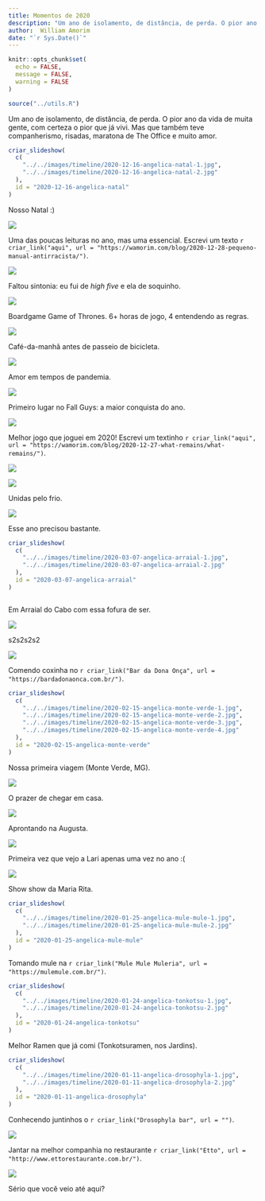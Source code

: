```yaml
---
title: Momentos de 2020
description: "Um ano de isolamento, de distância, de perda. O pior ano da vida de muita gente, com certeza o pior que já vivi. Mas que também teve companherismo, risadas, maratona de The Office e muito amor."
author:  William Amorim
date: "`r Sys.Date()`"
---
```

```r
knitr::opts_chunk$set(
  echo = FALSE,
  message = FALSE,
  warning = FALSE
)

source("../utils.R")
```

Um ano de isolamento, de distância, de perda. O pior ano da vida de muita gente, com certeza o pior que já vivi. Mas que também teve companherismo, risadas, maratona de The Office e muito amor.

<!-- --------------------- -->

<div class="timeline-item" date-is='16 de dezembro'>

```r
criar_slideshow(
  c(
    "../../images/timeline/2020-12-16-angelica-natal-1.jpg",
    "../../images/timeline/2020-12-16-angelica-natal-2.jpg"
  ),
  id = "2020-12-16-angelica-natal"
)
```
 
Nosso Natal :)

</div> 

<!-- --------------------- -->

<div class="timeline-item" date-is='13 de dezembro'>

<img src = "../../images/blog/pequeno-manual-antirracista.jpg">

Uma das poucas leituras no ano, mas uma essencial. Escrevi um texto `r criar_link("aqui", url = "https://wamorim.com/blog/2020-12-28-pequeno-manual-antirracista/")`.

</div>

<!-- --------------------- -->

<div class="timeline-item" date-is='11 de novembro'>

<img src = "../../images/timeline/2020-11-17-sophia-hi-five.jpg">

Faltou sintonia: eu fui de *high five* e ela de soquinho.

</div>

<!-- --------------------- -->

<div class="timeline-item" date-is='1º de novembro'>

<img src = "../../images/timeline/2020-11-01-boardgame-got.jpg">

Boardgame Game of Thrones. 6+ horas de jogo, 4 entendendo as regras.

</div>


<!-- --------------------- -->

<div class="timeline-item" date-is='25 de outubro'>

<img src = "../../images/timeline/2020-10-25-cafe-da-manha.jpg">

Café-da-manhã antes de passeio de bicicleta.

</div>

<!-- --------------------- -->

<div class="timeline-item" date-is='19 de setembro'>

<img src = "../../images/timeline/2020-09-19-angelica-beijo.jpg">

Amor em tempos de pandemia.

</div>

<!-- --------------------- -->

<div class="timeline-item" date-is='12 de agosto'>

<img src = "../../images/timeline/2020-08-12-fallguys.jpg">

Primeiro lugar no Fall Guys: a maior conquista do ano.

</div>

<!-- --------------------- -->

<div class="timeline-item" date-is='17 de julho'>

<img src = "../../images/blog/what-remains-1.jpg">

Melhor jogo que joguei em 2020! Escrevi um textinho `r criar_link("aqui", url = "https://wamorim.com/blog/2020-12-27-what-remains/what-remains/")`.

</div>


<!-- --------------------- -->

<div class="timeline-item" date-is='11 de junho'>

<img src = "../../images/timeline/2020-06-11-sophia-dormindo-sol.jpg">

</div>

<!-- --------------------- -->

<div class="timeline-item" date-is='2 de junho'>

<img src = "../../images/timeline/2020-06-02-sophia-summer-unidas-pelo-frio.jpg">

Unidas pelo frio.

</div>

<!-- --------------------- -->

<div class="timeline-item" date-is='18 de abril'>

<img src = "../../images/timeline/2020-04-18-cookies.jpg">

Esse ano precisou bastante.

</div>


<!-- --------------------- -->

<div class="timeline-item" date-is='7 de março'>

```r
criar_slideshow(
  c(
    "../../images/timeline/2020-03-07-angelica-arraial-1.jpg",
    "../../images/timeline/2020-03-07-angelica-arraial-2.jpg"
  ),
  id = "2020-03-07-angelica-arraial"
)
```

<img src = "">

Em Arraial do Cabo com essa fofura de ser.
</div>

<!-- --------------------- -->

<div class="timeline-item" date-is='29 de fevereiro'>

<img src = "../../images/timeline/2020-02-29-angelica-casamento-dri.jpg">

s2s2s2s2

</div>

<!-- --------------------- -->

<div class="timeline-item" date-is='21 de fevereiro'>

<img src = "../../images/timeline/2020-02-21-angelica-bar-dona-onca.jpg">

Comendo coxinha no `r criar_link("Bar da Dona Onça", url = "https://bardadonaonca.com.br/")`.
</div>

<!-- --------------------- -->

<div class="timeline-item" date-is='15 de fevereiro'>

```r
criar_slideshow(
  c(
    "../../images/timeline/2020-02-15-angelica-monte-verde-1.jpg",
    "../../images/timeline/2020-02-15-angelica-monte-verde-2.jpg",
    "../../images/timeline/2020-02-15-angelica-monte-verde-3.jpg",
    "../../images/timeline/2020-02-15-angelica-monte-verde-4.jpg"
  ),
  id = "2020-02-15-angelica-monte-verde"
)
```

Nossa primeira viagem (Monte Verde, MG).

</div>

<!-- --------------------- -->

<div class="timeline-item" date-is='13 de fevereiro'>

<img src = "../../images/timeline/2020-02-13-sophia-summer-deitado-sofa.jpg">

O prazer de chegar em casa.

</div>


<!-- --------------------- -->

<div class="timeline-item" date-is='8 de fevereiro'>

<img src = "../../images/timeline/2020-02-08-angelica-augusta.jpg">

Aprontando na Augusta.

</div>


<!-- --------------------- -->

<div class="timeline-item" date-is='29 de janeiro'>

<img src = "../../images/timeline/2020-01-29-lari-hamburguer.jpg">

Primeira vez que vejo a Lari apenas uma vez no ano :(

</div>

<!-- --------------------- -->

<div class="timeline-item" date-is='26 de janeiro'>

<img src = "../../images/timeline/2020-01-26-angelica-show-maria-rita.jpg">

Show show da Maria Rita.

</div>

<!-- --------------------- -->

<div class="timeline-item" date-is='25 de janeiro'>

```r
criar_slideshow(
  c(
    "../../images/timeline/2020-01-25-angelica-mule-mule-1.jpg",
    "../../images/timeline/2020-01-25-angelica-mule-mule-2.jpg"
  ),
  id = "2020-01-25-angelica-mule-mule"
)
```

Tomando mule na `r criar_link("Mule Mule Muleria", url = "https://mulemule.com.br/")`.

</div>

<!-- --------------------- -->

<div class="timeline-item" date-is='24 de janeiro'>

```r
criar_slideshow(
  c(
    "../../images/timeline/2020-01-24-angelica-tonkotsu-1.jpg",
    "../../images/timeline/2020-01-24-angelica-tonkotsu-2.jpg"
  ),
  id = "2020-01-24-angelica-tonkotsu"
)
```

Melhor Ramen que já comi (Tonkotsuramen, nos Jardins).

</div>


<!-- --------------------- -->

<div class="timeline-item" date-is='11 de janeiro'>

```r
criar_slideshow(
  c(
    "../../images/timeline/2020-01-11-angelica-drosophyla-1.jpg",
    "../../images/timeline/2020-01-11-angelica-drosophyla-2.jpg"
  ),
  id = "2020-01-11-angelica-drosophyla"
)
```

Conhecendo juntinhos o `r criar_link("Drosophyla bar", url = "")`.

</div>

<!-- --------------------- -->

<div class="timeline-item" date-is='7 de janeiro'>

<img src = "../../images/timeline/2020-01-07-angelica-etto.jpg">



Jantar na melhor companhia no restaurante `r criar_link("Etto", url = "http://www.ettorestaurante.com.br/")`.

</div>

<!-- --------------------- -->

<div class="timeline-item" date-is='6 de janeiro'>

<img src = "../../images/timeline/2020-01-06-summer-sofa.jpg">

Sério que você veio até aqui?

</div>

<!-- --------------------- -->

